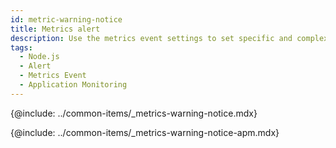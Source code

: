 ```yaml
---
id: metric-warning-notice
title: Metrics alert
description: Use the metrics event settings to set specific and complex events.
tags:
  - Node.js
  - Alert
  - Metrics Event
  - Application Monitoring
---
```


{@include: ../common-items/_metrics-warning-notice.mdx}

{@include: ../common-items/_metrics-warning-notice-apm.mdx} 
